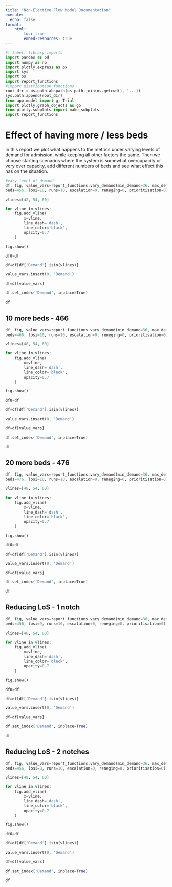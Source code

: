 ```yaml
---
title: "Non-Elective Flow Model Documentation"
execute:
  echo: false
format:
    html:
        toc: true
        embed-resources: true
---
```

```python
#| label: library-imports
import pandas as pd
import numpy as np
import plotly.express as px
import sys
import os
import report_functions
#import distribution_functions
root_dir = os.path.abspath(os.path.join(os.getcwd(), '..'))
sys.path.append(root_dir)
from app.model import g, Trial
import plotly.graph_objects as go
from plotly.subplots import make_subplots
import report_functions

```

# Effect of having more / less beds
In this report we plot what happens to the metrics under varying levels of demand
for admission, while keeping all other factors the same.
Then we choose starting scenarios where the system is somewhat overcapacity or very
over capacity, add different numbers of beds and see what effect this has on
the situation.

```python
#vary level of demand
df, fig, value_vars=report_functions.vary_demand(min_demand=36, max_demand=66, step=2, prop_sdec=0,
beds=456, losi=10, runs=10, escalation=0, reneging=0, prioritisation=0)

vlines=[48, 54, 60]

for vline in vlines:
    fig.add_vline(
        x=vline,
        line_dash='dash',
        line_color='black',
        opacity=0.7
    )

fig.show()

df0=df

df=df[df['Demand'].isin(vlines)]

value_vars.insert(0, 'Demand')

df=df[value_vars]

df.set_index('Demand', inplace=True)

df
```

## 10 more beds - 466
```python
df, fig, value_vars=report_functions.vary_demand(min_demand=36, max_demand=66, step=2, prop_sdec=0,
beds=466, losi=10, runs=10, escalation=0, reneging=0, prioritisation=0)

vlines=[48, 54, 60]

for vline in vlines:
    fig.add_vline(
        x=vline,
        line_dash='dash',
        line_color='black',
        opacity=0.7
    )

fig.show()

df0=df

df=df[df['Demand'].isin(vlines)]

value_vars.insert(0, 'Demand')

df=df[value_vars]

df.set_index('Demand', inplace=True)

df
```

## 20 more beds - 476

```python
df, fig, value_vars=report_functions.vary_demand(min_demand=36, max_demand=66, step=2, prop_sdec=0,
beds=476, losi=10, runs=10, escalation=0, reneging=0, prioritisation=0)

vlines=[48, 54, 60]

for vline in vlines:
    fig.add_vline(
        x=vline,
        line_dash='dash',
        line_color='black',
        opacity=0.7
    )

fig.show()

df0=df

df=df[df['Demand'].isin(vlines)]

value_vars.insert(0, 'Demand')

df=df[value_vars]

df.set_index('Demand', inplace=True)

df
```

## Reducing LoS - 1 notch

```python
df, fig, value_vars=report_functions.vary_demand(min_demand=36, max_demand=66, step=2, prop_sdec=0,
beds=456, losi=9, runs=10, escalation=0, reneging=0, prioritisation=0)

vlines=[48, 54, 60]

for vline in vlines:
    fig.add_vline(
        x=vline,
        line_dash='dash',
        line_color='black',
        opacity=0.7
    )

fig.show()

df0=df

df=df[df['Demand'].isin(vlines)]

value_vars.insert(0, 'Demand')

df=df[value_vars]

df.set_index('Demand', inplace=True)

df
```


## Reducing LoS - 2 notches

```python
df, fig, value_vars=report_functions.vary_demand(min_demand=36, max_demand=66, step=2, prop_sdec=0,
beds=456, losi=8, runs=10, escalation=0, reneging=0, prioritisation=0)

vlines=[48, 54, 60]

for vline in vlines:
    fig.add_vline(
        x=vline,
        line_dash='dash',
        line_color='black',
        opacity=0.7
    )

fig.show()

df0=df

df=df[df['Demand'].isin(vlines)]

value_vars.insert(0, 'Demand')

df=df[value_vars]

df.set_index('Demand', inplace=True)

df
```
